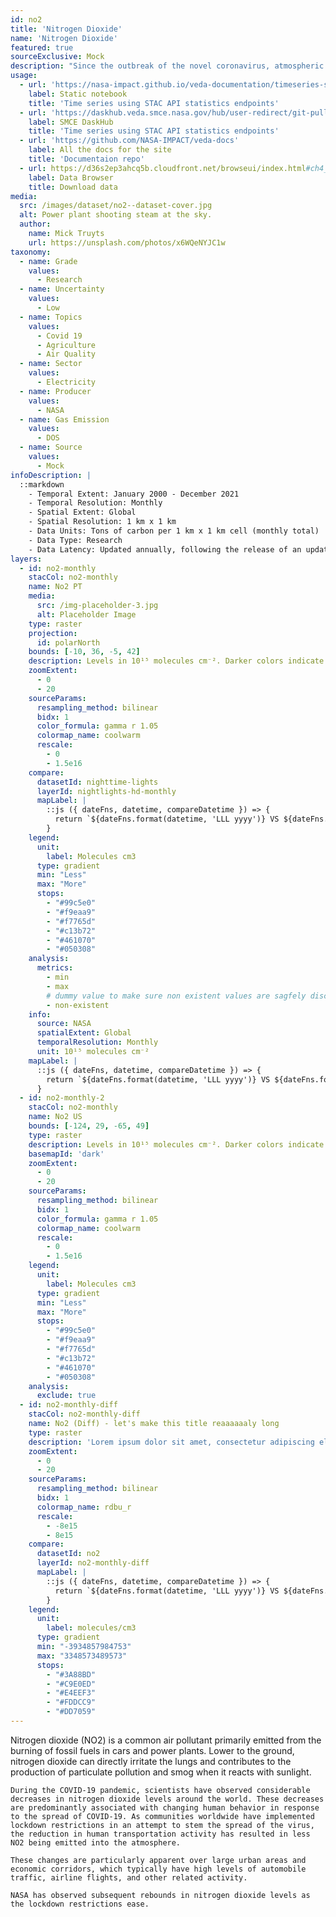 ```yaml
---
id: no2
title: 'Nitrogen Dioxide'
name: 'Nitrogen Dioxide'
featured: true
sourceExclusive: Mock
description: "Since the outbreak of the novel coronavirus, atmospheric concentrations of nitrogen dioxide have changed by as much as 60% in some regions."
usage:
  - url: 'https://nasa-impact.github.io/veda-documentation/timeseries-stac-api.html'
    label: Static notebook
    title: 'Time series using STAC API statistics endpoints'
  - url: 'https://daskhub.veda.smce.nasa.gov/hub/user-redirect/git-pull?repo=https%3A%2F%2Fgithub.com%2Fnasa-impact%2Fveda-documentation&urlpath=lab%2Ftree%2Fveda-documentation%2Ftimeseries-stac-api.ipynb&branch=main'
    label: SMCE DaskHub
    title: 'Time series using STAC API statistics endpoints'
  - url: 'https://github.com/NASA-IMPACT/veda-docs'
    label: All the docs for the site
    title: 'Documentaion repo'
  - url: https://d36s2ep3ahcq5b.cloudfront.net/browseui/index.html#ch4_inverse_flux
    label: Data Browser
    title: Download data
media:
  src: /images/dataset/no2--dataset-cover.jpg
  alt: Power plant shooting steam at the sky.
  author:
    name: Mick Truyts
    url: https://unsplash.com/photos/x6WQeNYJC1w
taxonomy:
  - name: Grade
    values: 
      - Research
  - name: Uncertainty
    values: 
      - Low
  - name: Topics
    values:
      - Covid 19
      - Agriculture
      - Air Quality
  - name: Sector
    values:
      - Electricity
  - name: Producer
    values:
      - NASA
  - name: Gas Emission
    values:
      - DOS
  - name: Source
    values:
      - Mock
infoDescription: |
  ::markdown
    - Temporal Extent: January 2000 - December 2021
    - Temporal Resolution: Monthly
    - Spatial Extent: Global
    - Spatial Resolution: 1 km x 1 km
    - Data Units: Tons of carbon per 1 km x 1 km cell (monthly total)
    - Data Type: Research
    - Data Latency: Updated annually, following the release of an updated [BP Statistical Review of World Energy report](https://www.bp.com/en/global/corporate/energy-economics.html)
layers:
  - id: no2-monthly
    stacCol: no2-monthly
    name: No2 PT
    media:
      src: /img-placeholder-3.jpg
      alt: Placeholder Image
    type: raster
    projection:
      id: polarNorth
    bounds: [-10, 36, -5, 42]
    description: Levels in 10¹⁵ molecules cm⁻². Darker colors indicate higher nitrogen dioxide (NO₂) levels associated and more activity. Lighter colors indicate lower levels of NO₂ and less activity.
    zoomExtent:
      - 0
      - 20
    sourceParams:
      resampling_method: bilinear
      bidx: 1
      color_formula: gamma r 1.05
      colormap_name: coolwarm
      rescale:
        - 0
        - 1.5e16
    compare:
      datasetId: nighttime-lights
      layerId: nightlights-hd-monthly
      mapLabel: |
        ::js ({ dateFns, datetime, compareDatetime }) => {
          return `${dateFns.format(datetime, 'LLL yyyy')} VS ${dateFns.format(compareDatetime, 'LLL yyyy')}`;
        }
    legend:
      unit: 
        label: Molecules cm3
      type: gradient
      min: "Less"
      max: "More"
      stops:
        - "#99c5e0"
        - "#f9eaa9"
        - "#f7765d"
        - "#c13b72"
        - "#461070"
        - "#050308"
    analysis:
      metrics:
        - min
        - max
        # dummy value to make sure non existent values are sagfely discarded
        - non-existent
    info:
      source: NASA
      spatialExtent: Global
      temporalResolution: Monthly
      unit: 10¹⁵ molecules cm⁻²
    mapLabel: |
      ::js ({ dateFns, datetime, compareDatetime }) => {
        return `${dateFns.format(datetime, 'LLL yyyy')} VS ${dateFns.format(compareDatetime, 'LLL yyyy')}`;
      }
  - id: no2-monthly-2
    stacCol: no2-monthly
    name: No2 US
    bounds: [-124, 29, -65, 49]
    type: raster
    description: Levels in 10¹⁵ molecules cm⁻². Darker colors indicate higher nitrogen dioxide (NO₂) levels associated and more activity. Lighter colors indicate lower levels of NO₂ and less activity.
    basemapId: 'dark'
    zoomExtent:
      - 0
      - 20
    sourceParams:
      resampling_method: bilinear
      bidx: 1
      color_formula: gamma r 1.05
      colormap_name: coolwarm
      rescale:
        - 0
        - 1.5e16
    legend:
      unit: 
        label: Molecules cm3
      type: gradient
      min: "Less"
      max: "More"
      stops:
        - "#99c5e0"
        - "#f9eaa9"
        - "#f7765d"
        - "#c13b72"
        - "#461070"
        - "#050308"
    analysis:
      exclude: true
  - id: no2-monthly-diff
    stacCol: no2-monthly-diff
    name: No2 (Diff) - let's make this title reaaaaaaly long
    type: raster
    description: 'Lorem ipsum dolor sit amet, consectetur adipiscing elit. Nunc sodales semper risus, suscipit varius diam facilisis non.'
    zoomExtent:
      - 0
      - 20
    sourceParams:
      resampling_method: bilinear
      bidx: 1
      colormap_name: rdbu_r
      rescale:
        - -8e15
        - 8e15
    compare:
      datasetId: no2
      layerId: no2-monthly-diff
      mapLabel: |
        ::js ({ dateFns, datetime, compareDatetime }) => {
          return `${dateFns.format(datetime, 'LLL yyyy')} VS ${dateFns.format(compareDatetime, 'LLL yyyy')}`;
        }
    legend:
      unit: 
        label: molecules/cm3
      type: gradient
      min: "-3934857984753"
      max: "3348573489573"
      stops:
        - "#3A88BD"
        - "#C9E0ED"
        - "#E4EEF3"
        - "#FDDCC9"
        - "#DD7059"
---
```


<Block>

<Prose>
    Nitrogen dioxide (NO2) is a common air pollutant primarily emitted from the burning of fossil fuels in cars and power plants. Lower to the ground, nitrogen dioxide can directly irritate the lungs and contributes to the production of particulate pollution and smog when it reacts with sunlight.

    During the COVID-19 pandemic, scientists have observed considerable decreases in nitrogen dioxide levels around the world. These decreases are predominantly associated with changing human behavior in response to the spread of COVID-19. As communities worldwide have implemented lockdown restrictions in an attempt to stem the spread of the virus, the reduction in human transportation activity has resulted in less NO2 being emitted into the atmosphere.

    These changes are particularly apparent over large urban areas and economic corridors, which typically have high levels of automobile traffic, airline flights, and other related activity.

    NASA has observed subsequent rebounds in nitrogen dioxide levels as the lockdown restrictions ease.
</Prose>
</Block>

